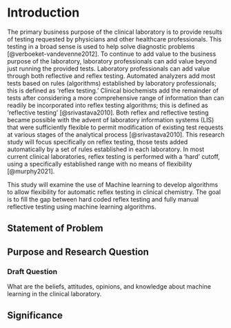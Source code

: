 # Introduction

The primary business purpose of the clinical laboratory is to provide
results of testing requested by physicians and other healthcare
professionals. This testing in a broad sense is used to help solve
diagnostic problems [@verboeket-vandevenne2012]. To continue to add
value to the business purpose of the laboratory, laboratory
professionals can add value beyond just running the provided tests.
Laboratory professionals can add value through both reflective and
reflex testing. Automated analyzers add most tests based on rules
(algorithms) established by laboratory professionals; this is defined as
'reflex testing.' Clinical biochemists add the remainder of tests after
considering a more comprehensive range of information than can readily
be incorporated into reflex testing algorithms; this is defined as
'reflective testing' [@srivastava2010]. Both reflex and reflective
testing became possible with the advent of laboratory information
systems (LIS) that were sufficiently flexible to permit modification of
existing test requests at various stages of the analytical process
[@srivastava2010]. This research study will focus specifically on reflex
testing, those tests added automatically by a set of rules established
in each laboratory. In most current clinical laboratories, reflex
testing is performed with a 'hard' cutoff, using a specifically
established range with no means of flexibility [@murphy2021].

<!--# Rewrite this section -->

This study will examine the use of Machine learning to develop
algorithms to allow flexibility for automatic reflex testing in clinical
chemistry. The goal is to fill the gap between hard coded reflex testing
and fully manual reflective testing using machine learning algorithms.

<!--#  -->

## Statement of Problem

## Purpose and Research Question

### Draft Question

What are the beliefs, attitudes, opinions, and knowledge about machine
learning in the clinical laboratory.

## Significance
